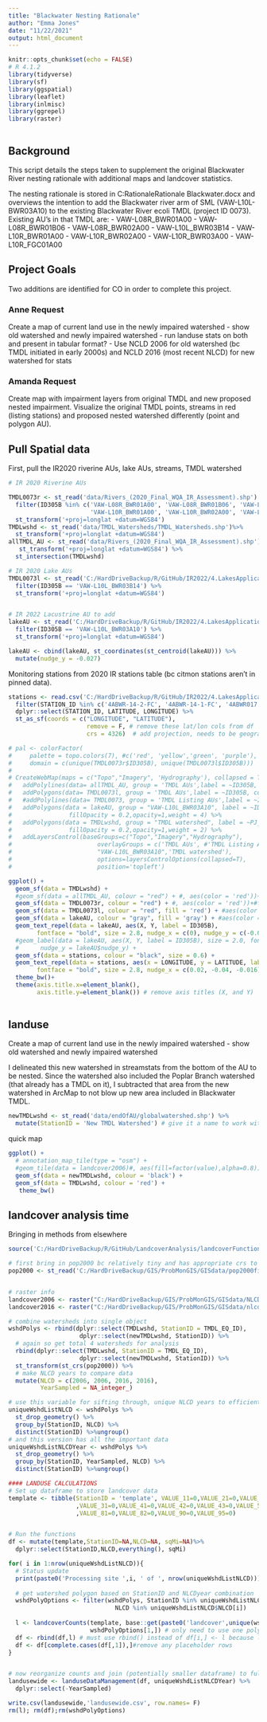 ```yaml
---
title: "Blackwater Nesting Rationale"
author: "Emma Jones"
date: "11/22/2021"
output: html_document
---
```


```r
knitr::opts_chunk$set(echo = FALSE)
# R 4.1.2
library(tidyverse)
library(sf)
library(ggspatial)
library(leaflet)
library(inlmisc)
library(ggrepel)
library(raster)



```

## Background

This script details the steps taken to supplement the original Blackwater River nesting rationale with additional maps and landcover statistics. 

The nesting rationale is stored in C:\HardDriveBackup\Assessment\IR2022\Nesting Rationale\Nesting Rationale Blackwater.docx and overviews the intention to add the Blackwater river arm of SML (VAW-L10L-BWR03A10) to the existing Blackwater River ecoli TMDL (project ID 0073). Existing AU's in that TMDL are:
- VAW-L08R_BWR01A00
- VAW-L08R_BWR01B06
- VAW-L08R_BWR02A00
- VAW-L10L_BWR03B14
- VAW-L10R_BWR01A00 
- VAW-L10R_BWR02A00 
- VAW-L10R_BWR03A00
- VAW-L10R_FGC01A00


## Project Goals

Two additions are identified for CO in order to complete this project. 

### Anne Request

Create a map of current land use in the newly impaired watershed
- show old watershed and newly impaired watershed
- run landuse stats on both and present in tabular format?
- Use NCLD 2006 for old watershed (bc TMDL initiated in early 2000s) and NCLD 2016 (most recent NLCD) for new watershed for stats

### Amanda Request

Create map with impairment layers from original TMDL and new proposed nested impairment. Visualize the original TMDL points, streams in red (listing stations) and proposed nested watershed differently (point and polygon AU).

## Pull Spatial data

First, pull the IR2020 riverine AUs, lake AUs, streams, TMDL watershed

```r
# IR 2020 Riverine AUs

TMDL0073r <- st_read('data/Rivers_(2020_Final_WQA_IR_Assessment).shp') %>% 
  filter(ID305B %in% c('VAW-L08R_BWR01A00', 'VAW-L08R_BWR01B06', 'VAW-L08R_BWR02A00', 'VAW-L10L_BWR03B14', 
                       'VAW-L10R_BWR01A00', 'VAW-L10R_BWR02A00', 'VAW-L10R_BWR03A00', 'VAW-L10R_FGC01A00')) %>% 
  st_transform('+proj=longlat +datum=WGS84')
TMDLwshd <- st_read('data/TMDL_Watersheds/TMDL_Watersheds.shp')%>% 
  st_transform('+proj=longlat +datum=WGS84')
allTMDL_AU <- st_read('data/Rivers_(2020_Final_WQA_IR_Assessment).shp') %>% 
   st_transform('+proj=longlat +datum=WGS84') %>% 
  st_intersection(TMDLwshd)

# IR 2020 Lake AUs
TMDL0073l <- st_read('C:/HardDriveBackup/R/GitHub/IR2022/4.LakesApplication/data/draft2020BRROlakeAUs/Lakes_AUs.shp') %>% 
  filter(ID305B == 'VAW-L10L_BWR03B14') %>% 
  st_transform('+proj=longlat +datum=WGS84')


# IR 2022 Lacustrine AU to add
lakeAU <- st_read('C:/HardDriveBackup/R/GitHub/IR2022/4.LakesApplication/data/draft2020BRROlakeAUs/Lakes_AUs.shp') %>% 
  filter(ID305B == 'VAW-L10L_BWR03A10') %>% 
  st_transform('+proj=longlat +datum=WGS84')

lakeAU <- cbind(lakeAU, st_coordinates(st_centroid(lakeAU))) %>% 
  mutate(nudge_y = -0.027)
```

Monitoring stations from 2020 IR stations table (bc citmon stations aren't in pinned data).

```r
stations <- read.csv('C:/HardDriveBackup/R/GitHub/IR2022/4.LakesApplication/userDataToUpload/processedStationData/stationTableResults.csv') %>% 
  filter(STATION_ID %in% c('4ABWR-14-2-FC', '4ABWR-14-1-FC', '4ABWR017.42')) %>% 
  dplyr::select(STATION_ID, LATITUDE, LONGITUDE) %>% 
  st_as_sf(coords = c("LONGITUDE", "LATITUDE"), 
                      remove = F, # remove these lat/lon cols from df
                      crs = 4326)  # add projection, needs to be geographic for now bc entering lat/lng
```



```r
# pal <- colorFactor(
#     palette = topo.colors(7), #c('red', 'yellow','green', 'purple'),
#     domain = c(unique(TMDL0073r$ID305B), unique(TMDL0073l$ID305B)))
# 
# CreateWebMap(maps = c("Topo","Imagery", 'Hydrography'), collapsed = TRUE) %>% 
#   addPolylines(data= allTMDL_AU, group = 'TMDL AUs',label = ~ID305B, color = 'red',weight = 2) %>%
#   addPolygons(data= TMDL0073l, group = 'TMDL AUs',label = ~ID305B, color = 'red',weight = 2) %>%
#   #addPolylines(data= TMDL0073, group = 'TMDL Listing AUs',label = ~ID305B, color = ~pal(ID305B)) %>%
#   addPolygons(data = lakeAU, group = "VAW-L10L_BWR03A10", label = ~ID305B, color = 'red', fill = 'gray', 
#                fillOpacity = 0.2,opacity=1,weight = 4) %>% 
#   addPolygons(data = TMDLwshd, group = "TMDL watershed", label = ~PJ_NAME, color = 'black', fill = 'gray', 
#                fillOpacity = 0.2,opacity=1,weight = 2) %>% 
#   addLayersControl(baseGroups=c("Topo","Imagery","Hydrography"),
#                        overlayGroups = c('TMDL AUs', #'TMDL Listing AUs',
#                        "VAW-L10L_BWR03A10",'TMDL watershed'),
#                        options=layersControlOptions(collapsed=T),
#                        position='topleft')

ggplot() +
  geom_sf(data = TMDLwshd) +
  #geom_sf(data = allTMDL_AU, colour = "red") + #, aes(color = 'red'))+#fill = ID305B)) 
  geom_sf(data = TMDL0073r, colour = "red") + #, aes(color = 'red'))+#fill = ID305B)) 
  geom_sf(data = TMDL0073l, colour = "red", fill = 'red') + #aes(color = 'red', fill = 'red')) +
  geom_sf(data = lakeAU, colour = "gray", fill = 'gray') + #aes(color = 'gray', fill = 'gray')) 
  geom_text_repel(data = lakeAU, aes(X, Y, label = ID305B), 
        fontface = "bold", size = 2.8, nudge_x = c(0), nudge_y = c(-0.04)) +
  #geom_label(data = lakeAU, aes(X, Y, label = ID305B), size = 2.0, fontface = "bold", 
  #      nudge_y = lakeAU$nudge_y) +
  geom_sf(data = stations, colour = "black", size = 0.6) +
  geom_text_repel(data = stations, aes(x = LONGITUDE, y = LATITUDE, label = STATION_ID), 
        fontface = "bold", size = 2.8, nudge_x = c(0.02, -0.04, -0.016), nudge_y = c(0.04, 0.06, 0.09)) +
  theme_bw()+
  theme(axis.title.x=element_blank(),
        axis.title.y=element_blank()) # remove axis titles (X, and Y)
  
```

## landuse

Create a map of current land use in the newly impaired watershed
- show old watershed and newly impaired watershed

I delineated this new watershed in streamstats from the bottom of the AU to be nested. Since the watershed also included the Poplar Branch watershed (that already has a TMDL on it), I subtracted that area from the new watershed in ArcMap to not blow up new area included in Blackwater TMDL.

```r
newTMDLwshd <- st_read('data/endOfAU/globalwatershed.shp') %>% 
  mutate(StationID = 'New TMDL Watershed') # give it a name to work with landcover calcs
```

quick map

```r

ggplot() +
  # annotation_map_tile(type = "osm") +
  #geom_tile(data = landcover2006)#, aes(fill=factor(value),alpha=0.8))
  geom_sf(data = newTMDLwshd, colour = 'black') +
  geom_sf(data = TMDLwshd, colour = 'red') +
   theme_bw()
```

## landcover analysis time

Bringing in methods from elsewhere

```r
source('C:/HardDriveBackup/R/GitHub/LandcoverAnalysis/landcoverFunctions_rebuild.R')

# first bring in pop2000 bc relatively tiny and has appropriate crs to match further layers
pop2000 <- st_read('C:/HardDriveBackup/GIS/ProbMonGIS/GISdata/pop2000final.shp')


# raster info
landcover2006 <- raster("C:/HardDriveBackup/GIS/ProbMonGIS/GISdata/NLCD2006.TIF")
landcover2016 <- raster("C:/HardDriveBackup/GIS/ProbMonGIS/GISdata/nlcd2016.TIF")

# combine watersheds into single object
wshdPolys <- rbind(dplyr::select(TMDLwshd, StationID = TMDL_EQ_ID),
                    dplyr::select(newTMDLwshd, StationID)) %>% 
  # again so get total 4 watersheds for analysis
  rbind(dplyr::select(TMDLwshd, StationID = TMDL_EQ_ID),
                    dplyr::select(newTMDLwshd, StationID)) %>% 
  st_transform(st_crs(pop2000)) %>% 
  # make NLCD years to compare data
  mutate(NLCD = c(2006, 2006, 2016, 2016),
         YearSampled = NA_integer_)

# use this variable for sifting through, unique NLCD years to efficiently calculate landcover, riparian, and imperviousness metrics
uniqueWshdListNLCD <- wshdPolys %>%
  st_drop_geometry() %>%
  group_by(StationID, NLCD) %>%
  distinct(StationID) %>%ungroup()
# and this version has all the important data
uniqueWshdListNLCDYear <- wshdPolys %>%
  st_drop_geometry() %>%
  group_by(StationID, YearSampled, NLCD) %>%
  distinct(StationID) %>%ungroup()

#### LANDUSE CALCULATIONS
# Set up dataframe to store landcover data
template <- tibble(StationID = 'template', VALUE_11=0,VALUE_21=0,VALUE_22=0, VALUE_23=0,VALUE_24=0
                   ,VALUE_31=0,VALUE_41=0,VALUE_42=0,VALUE_43=0,VALUE_52=0,VALUE_71=0
                   ,VALUE_81=0,VALUE_82=0,VALUE_90=0,VALUE_95=0)


# Run the functions
df <- mutate(template,StationID=NA,NLCD=NA, sqMi=NA)%>%
  dplyr::select(StationID,NLCD,everything(), sqMi)

for( i in 1:nrow(uniqueWshdListNLCD)){
  # Status update
  print(paste0('Processing site ',i, ' of ', nrow(uniqueWshdListNLCD)))
  
  # get watershed polygon based on StationID and NLCDyear combination
  wshdPolyOptions <- filter(wshdPolys, StationID %in% uniqueWshdListNLCD$StationID[i] &
                              NLCD %in% uniqueWshdListNLCD$NLCD[i])
  
  l <- landcoverCounts(template, base::get(paste0('landcover',unique(wshdPolyOptions$NLCD))),
                       wshdPolyOptions[1,]) # only need to use one polygon to do analysis
  df <- rbind(df,l) # must use rbind() instead of df[i,] <- l because l could be multiple rows
  df <- df[complete.cases(df[,1]),]#remove any placeholder rows
}


# now reorganize counts and join (potentially smaller dataframe) to full watershed list
landusewide <- landuseDataManagement(df, uniqueWshdListNLCDYear) %>% 
  dplyr::select(-YearSampled)

write.csv(landusewide,'landusewide.csv', row.names= F)
rm(l); rm(df);rm(wshdPolyOptions)

```


